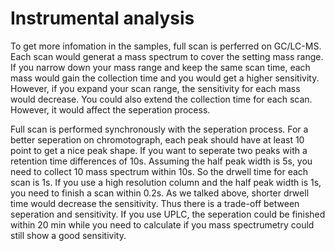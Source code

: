 # Instrumental analysis

To get more infomation in the samples, full scan is perferred on GC/LC-MS. Each scan would generat a mass spectrum to cover the setting mass range. If you narrow down your mass range and keep the same scan time, each mass would gain the collection time and you would get a higher sensitivity. However, if you expand your scan range, the sensitivity for each mass would decrease. You could also extend the collection time for each scan. However, it would affect the seperation process.

Full scan is performed synchronously with the seperation process. For a better seperation on chromotograph, each peak should have at least 10 point to get a nice peak shape. If you want to seperate two peaks with a retention time differences of 10s. Assuming the half peak width is 5s, you need to collect 10 mass spectrum within 10s. So the drwell time for each scan is 1s. If you use a high resolution column and the half peak width is 1s, you need to finish a scan within 0.2s. As we talked above, shorter drwell time would decrease the sensitivity. Thus there is a trade-off between seperation and sensitivity. If you use UPLC, the seperation could be finished within 20 min while you need to calculate if you mass spectrumetry could still show a good sensitivity.